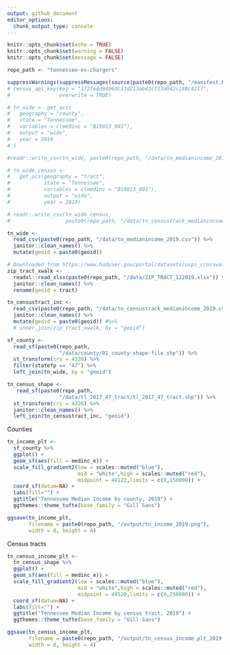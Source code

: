 ```yaml
---
output: github_document
editor_options: 
  chunk_output_type: console
---
```


```r
knitr::opts_chunk$set(echo = TRUE)
knitr::opts_chunk$set(warning = FALSE)
knitr::opts_chunk$set(message = FALSE)

repo_path <- "tennessee-ev-chargers"

suppressWarnings(suppressMessages(source(paste0(repo_path, "/manifest.R"))))
# census_api_key(key = "172fe4d0406dc33d213ab43cf13a042c180c421f", 
#                overwrite = TRUE)
```


```r
# tn_wide <- get_acs(
#   geography = "county",
#   state = "Tennessee",
#   variables = c(medinc = "B19013_001"),
#   output = "wide",
#   year = 2019
# )

#readr::write_csv(tn_wide, paste0(repo_path, "/data/tn_medianincome_2019.csv"))

# tn_wide_census <- 
#   get_acs(geography = "tract", 
#           state = "Tennessee",
#           variables = c(medinc = "B19013_001"),
#           output = "wide",
#           year = 2019)

# readr::write_csv(tn_wide_census,
#                  paste0(repo_path, "/data/tn_censustrack_medianincome_2019.csv"))
```


```r
tn_wide <- 
  read_csv(paste0(repo_path, "/data/tn_medianincome_2019.csv")) %>% 
  janitor::clean_names() %>% 
  mutate(geoid = paste0(geoid))

# Downloaded from https://www.huduser.gov/portal/datasets/usps_crosswalk.html
zip_tract_xwalk <- 
  readxl::read_xlsx(paste0(repo_path, "/data/ZIP_TRACT_122019.xlsx")) %>%
  janitor::clean_names() %>% 
  rename(geoid = tract)

tn_censustract_inc <-
  read_csv(paste0(repo_path, "/data/tn_censustrack_medianincome_2019.csv")) %>% 
  janitor::clean_names() %>%
  mutate(geoid = paste0(geoid)) #%>% 
  # inner_join(zip_tract_xwalk, by = "geoid")

sf_county <-
  read_sf(paste0(repo_path,
                 "/data/county/01_county-shape-file.shp")) %>% 
  st_transform(crs = 4326) %>% 
  filter(statefp == "47") %>% 
  left_join(tn_wide, by = "geoid")

tn_census_shape <- 
   read_sf(paste0(repo_path,
                 "/data/tl_2017_47_tract/tl_2017_47_tract.shp")) %>% 
  st_transform(crs = 4326) %>% 
  janitor::clean_names() %>% 
  left_join(tn_censustract_inc, "geoid")
```

Counties
```r
tn_income_plt <-
  sf_county %>%
  ggplot() + 
  geom_sf(aes(fill = medinc_e)) +
  scale_fill_gradient2(low = scales::muted("blue"),
                       mid = "white",high = scales::muted("red"),
                       midpoint = 44122,limits = c(0,150000)) + 
  coord_sf(datum=NA) + 
  labs(fill="") + 
  ggtitle("Tennessee Median Income by county, 2019") + 
  ggthemes::theme_tufte(base_family = "Gill Sans")

ggsave(tn_income_plt,
       filename = paste0(repo_path, "/output/tn_income_2019.png"), 
       width = 8, height = 4)
```

Census tracts
```r
tn_census_income_plt <-
  tn_census_shape %>%
  ggplot() + 
  geom_sf(aes(fill = medinc_e)) +
  scale_fill_gradient2(low = scales::muted("blue"),
                       mid = "white",high = scales::muted("red"),
                       midpoint = 49520,limits = c(0,250000)) + 
  coord_sf(datum=NA) + 
  labs(fill="") + 
  ggtitle("Tennessee Median Income by census tract, 2019") + 
  ggthemes::theme_tufte(base_family = "Gill Sans")

ggsave(tn_census_income_plt,
       filename = paste0(repo_path, "/output/tn_census_income_plt_2019.png"), 
       width = 8, height = 4)



```
